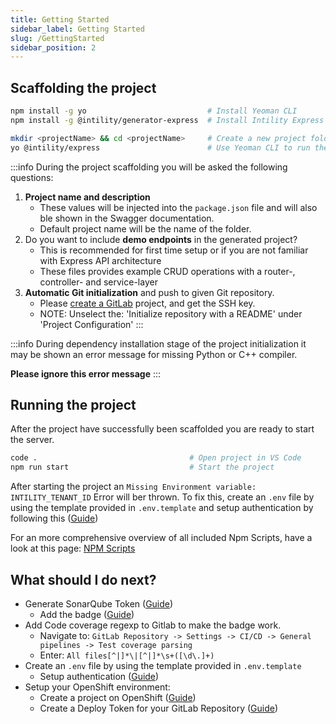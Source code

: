 ```yaml
---
title: Getting Started
sidebar_label: Getting Started
slug: /GettingStarted
sidebar_position: 2
---
```


## Scaffolding the project

```bash
npm install -g yo                           # Install Yeoman CLI
npm install -g @intility/generator-express  # Install Intility Express project generator

mkdir <projectName> && cd <projectName>     # Create a new project folder
yo @intility/express                        # Use Yeoman CLI to run the template generator
```

:::info
During the project scaffolding you will be asked the following questions:
1. **Project name and description**
    - These values will be injected into the `package.json` file and will also ble shown in the Swagger documentation.
    - Default project name will be the name of the folder.
2. Do you want to include **demo endpoints** in the generated project?
    - This is recommended for first time setup or if you are not familiar with Express API architecture 
    - These files provides example CRUD operations with a router-, controller- and service-layer
3. **Automatic Git initialization** and push to given Git repository.
    - Please [create a GitLab](https://gitlab.intility.com/projects/new?namespace_id=978#blank_project) project, and get the SSH key. 
    - NOTE: Unselect the: 'Initialize repository with a README' under 'Project Configuration'
:::

:::info
During dependency installation stage of the project initialization it may be shown an error message for missing Python or C++ compiler.

**Please ignore this error message**
:::

## Running the project

After the project have successfully been scaffolded you are ready to start the server.

```bash
code .                                  # Open project in VS Code
npm run start                           # Start the project
```

After starting the project an `Missing Environment variable: INTILITY_TENANT_ID` Error will ber thrown. 
To fix this, create an `.env` file by using the template provided in `.env.template` and setup authentication by following this ([Guide](./setup/ApplicationRegistrations))

For an more comprehensive overview of all included Npm Scripts, have a look at this page: [NPM Scripts](./NpmScripts)

## What should I do next?

* Generate SonarQube Token ([Guide](https://create.intility.app/cra/configuration/sonarqube))
  * Add the badge ([Guide](https://gitlab.intility.com/digital-telco/sonarqube/sonarqube-badge-proxy/-/blob/master/README.md))
* Add Code coverage regexp to Gitlab to make the badge work.
  * Navigate to: `GitLab Repository -> Settings -> CI/CD -> General pipelines -> Test coverage parsing`
  * Enter: `All files[^|]*\|[^|]*\s+([\d\.]+)`
* Create an `.env` file by using the template provided in `.env.template`
  * Setup authentication ([Guide](./setup/ApplicationRegistrations))
* Setup your OpenShift environment:
  * Create a project on OpenShift ([Guide](https://create.intility.app/cra/configuration/deploy))
  * Create a Deploy Token for your GitLab Repository ([Guide](https://create.intility.app/cra/configuration/gitlab#add-gitlab-deploy-token))
